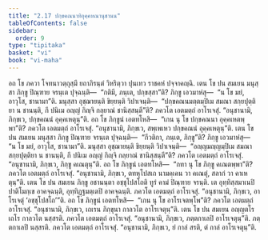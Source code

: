 ```yaml
---
title: "2.17 ปกฺขคณนาทิอุคฺคหณานุชานน"
tableOfContents: false
sidebar:
  order: 9
type: "tipitaka"
basket: "vi"
book: "vi-maha"
---
```



<DynamicBreadcrumb />

<Division number="156" book="vi-maha">

<Paragraph number="653" book="vi-maha">
อถ โข ภควา โจทนาวตฺถุสฺมึ ยถาภิรนฺตํ วิหริตฺวา ปุนเทว ราชคหํ ปจฺจาคญฺฉิ.
</Paragraph>

<Paragraph number="654" book="vi-maha">
เตน โข ปน สมเยน มนุสฺสา ภิกฺขู ปิณฺฑาย จรนฺเต ปุจฺฉนฺติ—  “กติมี, ภนฺเต, ปกฺขสฺสา”ติ? ภิกฺขู เอวมาหํสุ—  “น โข มยํ, อาวุโส, ชานามา”ติ. มนุสฺสา อุชฺฌายนฺติ ขิยฺยนฺติ วิปาเจนฺติ—  “ปกฺขคณนมตฺตมฺปิเม สมณา สกฺยปุตฺติยา น ชานนฺติ, กึ ปนิเม อญฺญํ กิญฺจิ กลฺยาณํ ชานิสฺสนฺตี”ติ? ภควโต เอตมตฺถํ อาโรเจสุํ. “อนุชานามิ, ภิกฺขเว, ปกฺขคณนํ อุคฺคเหตุนฺ”ติ. อถ โข ภิกฺขูนํ เอตทโหสิ—  “เกน นุ โข ปกฺขคณนา อุคฺคเหตพฺพา”ติ? ภควโต เอตมตฺถํ อาโรเจสุํ. “อนุชานามิ, ภิกฺขเว, สพฺเพเหว ปกฺขคณนํ อุคฺคเหตุนฺ”ติ.
</Paragraph>

</Division>
<Division number="157" book="vi-maha">

<Paragraph number="655" book="vi-maha">
เตน โข ปน สมเยน มนุสฺสา ภิกฺขู ปิณฺฑาย จรนฺเต ปุจฺฉนฺติ—  “กีวติกา, ภนฺเต, ภิกฺขู”ติ? ภิกฺขู เอวมาหํสุ—  “น โข มยํ, อาวุโส, ชานามา”ติ. มนุสฺสา อุชฺฌายนฺติ ขิยฺยนฺติ วิปาเจนฺติ—  “อญฺญมญฺญมฺปิเม สมณา สกฺยปุตฺติยา น ชานนฺติ, กึ ปนิเม อญฺญํ กิญฺจิ กลฺยาณํ ชานิสฺสนฺตี”ติ? ภควโต เอตมตฺถํ อาโรเจสุํ. “อนุชานามิ, ภิกฺขเว, ภิกฺขู คเณตุนฺ”ติ.
</Paragraph>

<Paragraph number="656" book="vi-maha">
อถ โข ภิกฺขูนํ เอตทโหสิ—  “กทา นุ โข ภิกฺขู คเณตพฺพา”ติ? ภควโต เอตมตฺถํ อาโรเจสุํ. “อนุชานามิ, ภิกฺขเว, ตทหุโปสเถ นามคฺเคน วา คเณตุํ, สลากํ วา คาเหตุนฺ”ติ.
</Paragraph>

</Division>
<Division number="158" book="vi-maha">

<Paragraph number="657" book="vi-maha">
เตน โข ปน สมเยน ภิกฺขู อชานนฺตา อชฺชุโปสโถติ ทูรํ คามํ ปิณฺฑาย จรนฺติ. เต อุทฺทิสฺสมาเนปิ ปาติโมกฺเข อาคจฺฉนฺติ, อุทฺทิฏฺฐมตฺเตปิ อาคจฺฉนฺติ. ภควโต เอตมตฺถํ อาโรเจสุํ. “อนุชานามิ, ภิกฺขเว, อาโรเจตุํ ‘อชฺชุโปสโถ’”ติ.
</Paragraph>

<Paragraph number="658" book="vi-maha">
อถ โข ภิกฺขูนํ เอตทโหสิ—  “เกน นุ โข อาโรเจตพฺโพ”ติ? ภควโต เอตมตฺถํ อาโรเจสุํ. “อนุชานามิ, ภิกฺขเว, เถเรน ภิกฺขุนา กาลวโต อาโรเจตุนฺ”ติ.
</Paragraph>

<Paragraph number="659" book="vi-maha">
เตน โข ปน สมเยน อญฺญตโร เถโร กาลวโต นสฺสรติ. ภควโต เอตมตฺถํ อาโรเจสุํ. “อนุชานามิ, ภิกฺขเว, ภตฺตกาเลปิ อาโรเจตุนฺ”ติ.
</Paragraph>

<Paragraph number="660" book="vi-maha">
ภตฺตกาเลปิ นสฺสรติ. ภควโต เอตมตฺถํ อาโรเจสุํ. “อนุชานามิ, ภิกฺขเว, ยํ กาลํ สรติ, ตํ กาลํ อาโรเจตุนฺ”ติ.
</Paragraph>
</Division>